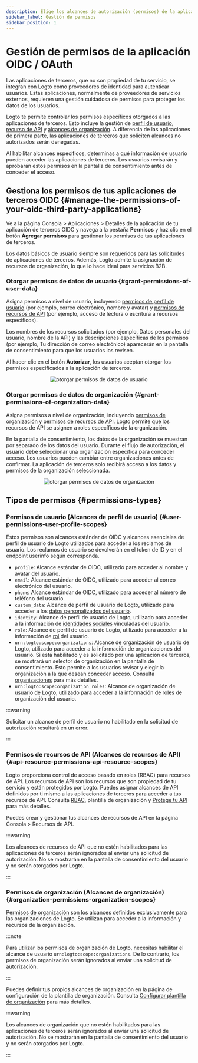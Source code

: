 ```yaml
---
description: Elige los alcances de autorización (permisos) de la aplicación y asegúrate de que se muestren claramente en la pantalla de consentimiento de OAuth.
sidebar_label: Gestión de permisos
sidebar_position: 1
---
```


# Gestión de permisos de la aplicación OIDC / OAuth

Las aplicaciones de terceros, que no son propiedad de tu servicio, se integran con Logto como proveedores de identidad para autenticar usuarios. Estas aplicaciones, normalmente de proveedores de servicios externos, requieren una gestión cuidadosa de permisos para proteger los datos de los usuarios.

Logto te permite controlar los permisos específicos otorgados a las aplicaciones de terceros. Esto incluye la gestión de [perfil de usuario](#user-permissions-user-profile-scopes), [recurso de API](#api-resource-permissions-api-resource-scopes) y [alcances de organización](#organization-permissions-organization-scopes). A diferencia de las aplicaciones de primera parte, las aplicaciones de terceros que soliciten alcances no autorizados serán denegadas.

Al habilitar alcances específicos, determinas a qué información de usuario pueden acceder las aplicaciones de terceros. Los usuarios revisarán y aprobarán estos permisos en la pantalla de consentimiento antes de conceder el acceso.

## Gestiona los permisos de tus aplicaciones de terceros OIDC \{#manage-the-permissions-of-your-oidc-third-party-applications}

Ve a la página <CloudLink to="/applications">Consola > Aplicaciones > Detalles de la aplicación</CloudLink> de tu aplicación de terceros OIDC y navega a la pestaña **Permisos** y haz clic en el botón **Agregar permisos** para gestionar los permisos de tus aplicaciones de terceros.

Los datos básicos de usuario siempre son requeridos para las solicitudes de aplicaciones de terceros. Además, Logto admite la asignación de recursos de organización, lo que lo hace ideal para servicios B2B.

### Otorgar permisos de datos de usuario \{#grant-permissions-of-user-data}

Asigna permisos a nivel de usuario, incluyendo [permisos de perfil de usuario](#user-permissions-user-profile-scopes) (por ejemplo, correo electrónico, nombre y avatar) y [permisos de recursos de API](#api-resource-permissions-api-resource-scopes) (por ejemplo, acceso de lectura o escritura a recursos específicos).

Los nombres de los recursos solicitados (por ejemplo, Datos personales del usuario, nombre de la API) y las descripciones específicas de los permisos (por ejemplo, Tu dirección de correo electrónico) aparecerán en la pantalla de consentimiento para que los usuarios los revisen.

Al hacer clic en el botón **Autorizar**, los usuarios aceptan otorgar los permisos especificados a la aplicación de terceros.

<center>
  <img
    src="/img/assets/grant-permissions-of-user-data.webp"
    alt="otorgar permisos de datos de usuario"
  />
</center>

### Otorgar permisos de datos de organización \{#grant-permissions-of-organization-data}

Asigna permisos a nivel de organización, incluyendo [permisos de organización](#organization-permissions-organization-scopes) y [permisos de recursos de API](#api-resource-permissions-api-resource-scopes). Logto permite que los recursos de API se asignen a roles específicos de la organización.

En la pantalla de consentimiento, los datos de la organización se muestran por separado de los datos del usuario. Durante el flujo de autorización, el usuario debe seleccionar una organización específica para conceder acceso. Los usuarios pueden cambiar entre organizaciones antes de confirmar. La aplicación de terceros solo recibirá acceso a los datos y permisos de la organización seleccionada.

<center>
  <img
    src="/img/assets/grant-permissions-of-organization-data.webp"
    alt="otorgar permisos de datos de organización"
  />
</center>

## Tipos de permisos \{#permissions-types}

### Permisos de usuario (Alcances de perfil de usuario) \{#user-permissions-user-profile-scopes}

Estos permisos son alcances estándar de OIDC y alcances esenciales de perfil de usuario de Logto utilizados para acceder a los reclamos de usuario. Los reclamos de usuario se devolverán en el token de ID y en el endpoint userinfo según corresponda.

- `profile`: Alcance estándar de OIDC, utilizado para acceder al nombre y avatar del usuario.
- `email`: Alcance estándar de OIDC, utilizado para acceder al correo electrónico del usuario.
- `phone`: Alcance estándar de OIDC, utilizado para acceder al número de teléfono del usuario.
- `custom_data`: Alcance de perfil de usuario de Logto, utilizado para acceder a los [datos personalizados del usuario](/user-management/user-data/#custom-data).
- `identity`: Alcance de perfil de usuario de Logto, utilizado para acceder a la información de [identidades sociales](/user-management/user-data/#social-identities) vinculadas del usuario.
- `role`: Alcance de perfil de usuario de Logto, utilizado para acceder a la información de [rol](/authorization/role-based-access-control/#roles) del usuario.
- `urn:logto:scope:organizations`: Alcance de organización de usuario de Logto, utilizado para acceder a la información de organizaciones del usuario. Si está habilitado y es solicitado por una aplicación de terceros, se mostrará un selector de organización en la pantalla de consentimiento. Esto permite a los usuarios revisar y elegir la organización a la que desean conceder acceso. Consulta [organizaciones](/organizations) para más detalles.
- `urn:logto:scope:organization_roles`: Alcance de organización de usuario de Logto, utilizado para acceder a la información de roles de organización del usuario.

:::warning

Solicitar un alcance de perfil de usuario no habilitado en la solicitud de autorización resultará en un error.

:::

### Permisos de recursos de API (Alcances de recursos de API) \{#api-resource-permissions-api-resource-scopes}

Logto proporciona control de acceso basado en roles (RBAC) para recursos de API. Los recursos de API son los recursos que son propiedad de tu servicio y están protegidos por Logto. Puedes asignar alcances de API definidos por ti mismo a las aplicaciones de terceros para acceder a tus recursos de API. Consulta [RBAC](/authorization/role-based-access-control), plantilla de organización y [Protege tu API](/authorization/api-resources/protect-your-api/) para más detalles.

Puedes crear y gestionar tus alcances de recursos de API en la página <CloudLink to="/api-resources">Consola > Recursos de API</CloudLink>.

:::warning

Los alcances de recursos de API que no estén habilitados para las aplicaciones de terceros serán ignorados al enviar una solicitud de autorización. No se mostrarán en la pantalla de consentimiento del usuario y no serán otorgados por Logto.

:::

### Permisos de organización (Alcances de organización) \{#organization-permissions-organization-scopes}

[Permisos de organización](/authorization/organization-template/#organization-permission) son los alcances definidos exclusivamente para las organizaciones de Logto. Se utilizan para acceder a la información y recursos de la organización.

:::note

Para utilizar los permisos de organización de Logto, necesitas habilitar el alcance de usuario `urn:logto:scope:organizations`. De lo contrario, los permisos de organización serán ignorados al enviar una solicitud de autorización.

:::

Puedes definir tus propios alcances de organización en la página de configuración de la plantilla de organización. Consulta [Configurar plantilla de organización](/authorization/organization-template/configure-organization-template/) para más detalles.

:::warning

Los alcances de organización que no estén habilitados para las aplicaciones de terceros serán ignorados al enviar una solicitud de autorización. No se mostrarán en la pantalla de consentimiento del usuario y no serán otorgados por Logto.

:::
